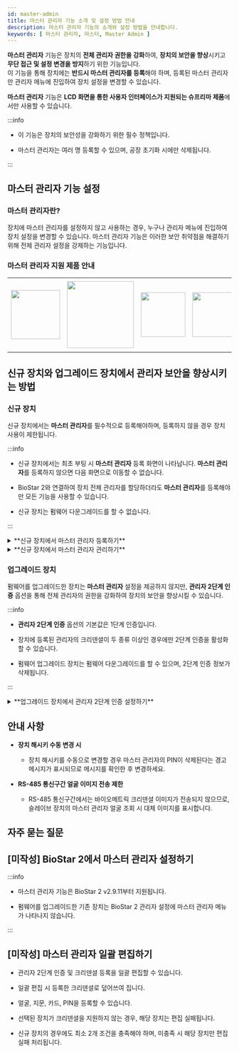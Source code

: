 ```yaml
---
id: master-admin
title: 마스터 관리자 기능 소개 및 설정 방법 안내
description: 마스터 관리자 기능의 소개와 설정 방법을 안내합니다.
keywords: [ 마스터 관리자, 마스터, Master Admin ]
---
```


**마스터 관리자** 기능은 장치의 **전체 관리자 권한을 강화**하여, **장치의 보안을 향상**시키고 **무단 접근 및 설정 변경을 방지**하기 위한 기능입니다.<br/>이 기능을 통해 장치에는 **반드시 마스터 관리자를 등록**해야 하며, 등록된 마스터 관리자만 관리자 메뉴에 진입하여 장치 설정을 변경할 수 있습니다.

**마스터 관리자** 기능은 **LCD 화면을 통한 사용자 인터페이스가 지원되는 슈프리마 제품**에서만 사용할 수 있습니다.

:::info

* 이 기능은 장치의 보안성을 강화하기 위한 필수 정책입니다.

* 마스터 관리자는 여러 명 등록할 수 있으며, 공장 초기화 시에만 삭제됩니다.

:::


## 마스터 관리자 기능 설정

### 마스터 관리자란?

장치에 마스터 관리자를 설정하지 않고 사용하는 경우, 누구나 관리자 메뉴에 진입하여 장치 설정을 변경할 수 있습니다. 마스터 관리자 기능은 이러한 보안 취약점을 해결하기 위해 전체 관리자 설정을 강제하는 기능입니다.

### 마스터 관리자 지원 제품 안내

<Table className='component'>
<Tbody>
<Row className='center white'>

<Td><Image src='/img/techdochub/BioStation 3-Front.png' className='none' alone width='110px'/></Td>

<Td><Image src='/img/techdochub/BioStation 2a-front.png' className='none' alone width='150px' /></Td>

<Td><Image src='/img/techdochub/BioLite N2-Front.png' className='none' alone width='100px' /></Td>

<Td><Image src='/img/techdochub/X-Station 2-DPB-APB-Front.png' className='none' alone width='100px' /></Td>

<Td><Image src='/img/techdochub/X-Station 2-ODPB-OAPB-Front.png' className='none' alone width='100px' /></Td>

<Td><Image src='/img/techdochub/X-Station 2-QDPB-QAPB-Front.png' className='none' alone width='90px' /></Td>

</Row>
<Row className='center'>

<Td>**BioStation 3**<br/>[BS3-DB]<br/>[BS3-APWB]</Td>

<Td>**BioStation 2a**<br/>[BS2A-ODPB]<br/>[BS2A-OAPWB]</Td>

<Td>**BioLite N2**<br/>[BLN2-ODB]<br/>[BLN2-OAB]<br/>[BLN2-PAB]</Td>

<Td>**X-Station 2**<br/>[XS2-DPB]<br/>[XS2-APB]</Td>

<Td>**X-Station 2**<br/>[XS2-ODPB]<br/>[XS2-OAPB]</Td>

<Td>**X-Station 2**<br/>[XS2-QDPB]<br/>[XS2-QAPB]</Td>

</Row>
</Tbody>
</Table>

## 신규 장치와 업그레이드 장치에서 관리자 보안을 향상시키는 방법

### **신규 장치**

신규 장치에서는 **마스터 관리자**를 필수적으로 등록해야하며, 등록하지 않을 경우 장치 사용이 제한됩니다.

:::info

* 신규 장치에서는 최초 부팅 시 **마스터 관리자** 등록 화면이 나타납니다. **마스터 관리자**를 등록하지 않으면 다음 화면으로 이동할 수 없습니다.

* BioStar 2와 연결하여 장치 전체 관리자를 할당하더라도 **마스터 관리자**를 등록해야만 모든 기능을 사용할 수 있습니다.

* 신규 장치는 펌웨어 다운그레이드를 할 수 없습니다.

:::

<details>
<summary>**신규 장치에서 마스터 관리자 등록하기**</summary>

#### **신규 장치에서 마스터 관리자 등록하기**

1. 신규 장치를 최초 부팅하면 **마스터 관리자** 등록 화면이 나타납니다.

    <Image src='/img/techdochub/setting-master-admin-1.png' caption width='300px' />

1. **마스터 관리자**를 등록하기 위해 최소 두 종류 이상의 크리덴셜을 등록해야 합니다. 원하는 크리덴셜 두 종류를 선택하여 등록하세요.

    <Image src='/img/techdochub/setting-master-admin-2.png' caption width='300px' />

    **마스터 관리자**에 등록할 수 있는 크리덴셜은 다음과 같습니다.

    <Table>
      <Tbody>
      <Row>
        <Th>크리덴셜 종류</Th>
        <Th>등록 가능 개수</Th>
        <Th>세부 조건</Th>
      </Row>
      <Row>
        <Td>카드</Td>
        <Td>최대 4개</Td>
        <Td>CSN, Wiegand 타입만 지원<br/>동일 타입 내 중복 등록 불가</Td>
      </Row>
      <Row>
        <Td>얼굴</Td>
        <Td>최대 2개</Td>
        <Td>동종 알고리즘 탑재 장치에서만 등록 가능<br/>IR Face, Visual Face 모델로 구분</Td>
      </Row>
      <Row>
        <Td>지문</Td>
        <Td>최대 2개</Td>
        <Td>유효성 검사 기능은 제공하지 않음</Td>
      </Row>
      <Row>
        <Td>PIN</Td>
        <Td>1개</Td>
        <Td>최소 8자리 이상</Td>
      </Row>
      </Tbody>
    </Table>

    :::note

    **등록 조건**

    * 최소 두 종류 이상의 크리덴셜을 등록해야 합니다.

    * 신규 장치와 업그레이드 장치 모두 동일한 조건이 적용됩니다.

    * 장치가 지원하는 모든 크리덴셜을 인증 수단으로 사용할 수 있습니다.

    :::

1. 두 종류 이상의 크리덴셜을 등록한 후, **Complete** 버튼을 누르면 **마스터 관리자** 등록이 완료됩니다.

    <Image src='/img/techdochub/setting-master-admin-3.png' caption width='300px' />

<!-- :::warning

**마스터 관리자 미등록 시 경고 메시지**

마스터 관리자 또는 그에 준하는 설정이 되어 있지 않은 경우, 설정 저장 시 경고 팝업 메시지로 안내합니다.

<Image src='/img/techdochub/no-register-master-admin.png' alone caption />

::: -->

</details>

<details>
<summary>**신규 장치에서 마스터 관리자 관리하기**</summary>

#### **신규 장치에서 마스터 관리자 관리하기**

신규 장치에서 **마스터 관리자** 설정은 **설정 → 장치 → 마스터 관리자** 메뉴에서 변경할 수 있습니다.

<Image src='/img/techdochub/edit-master-admin-1.png' width='300px' /> <Image src='/img/techdochub/setting-master-admin-3.png' caption width='300px' />

</details>


### **업그레이드 장치**

펌웨어를 업그레이드한 장치는 **마스터 관리자** 설정을 제공하지 않지만, **관리자 2단계 인증** 옵션을 통해 전체 관리자의 권한을 강화하여 장치의 보안을 향상시킬 수 있습니다.

:::info

* **관리자 2단계 인증** 옵션의 기본값은 1단계 인증입니다.

* 장치에 등록된 관리자의 크리덴셜이 두 종류 이상인 경우에만 2단계 인증을 활성화할 수 있습니다.

* 펌웨어 업그레이드 장치는 펌웨어 다운그레이드를 할 수 있으며, 2단계 인증 정보가 삭제됩니다.

:::

<details>
<summary>**업그레이드 장치에서 관리자 2단계 인증 설정하기**</summary>

#### **업그레이드 장치에서 관리자 2단계 인증 설정하기** {#admin-two-step-authentication}

**설정 → 장치 → 관리자 2단계 인증** 메뉴에서 관리자 2단계 인증을 활성화할 수 있습니다.

**관리자 2단계 인증** 옵션은 기존에 사용하던 장치에서 펌웨어를 최신 버전으로 업그레이드 한 경우에만 표시됩니다.

<Image src='/img/techdochub/setting-two-step-authentication.png' caption />

:::info

* **관리자 2단계 인증** 옵션은 슬레이브 장치에서는 표시되지 않습니다.

* 모든 관리자에게 두 종류 이상의 크리덴셜이 등록되어 있지 않을 때 활성화 시 설정이 실패하며 에러 메시지가 표시됩니다.

:::

:::warning

* **관리자 2단계 인증**을 활성화한 후 모든 관리자의 크리덴셜을 2종 미만으로 삭제하면, BioStar 2에 연결할 수 없는 상황에서 관리자 메뉴에 접근할 수 없게 됩니다. 따라서 관리자 크리덴셜을 삭제할 때는 각별한 주의가 필요합니다.

:::

</details>

## 안내 사항

* **장치 해시키 수동 변경 시**

  * 장치 해시키를 수동으로 변경할 경우 마스터 관리자의 PIN이 삭제된다는 경고 메시지가 표시되므로 메시지를 확인한 후 변경하세요.

* **RS-485 통신구간 얼굴 이미지 전송 제한**

  * RS-485 통신구간에서는 바이오메트릭 크리덴셜 이미지가 전송되지 않으므로, 슬레이브 장치의 마스터 관리자 얼굴 조회 시 대체 이미지를 표시합니다.


## 자주 묻는 질문


<FaqsItems data={FaqData} />


## [미작성] BioStar 2에서 마스터 관리자 설정하기

:::info

* 마스터 관리자 기능은 BioStar 2 v2.9.11부터 지원됩니다.

* 펌웨어를 업그레이드한 기존 장치는 BioStar 2 관리자 설정에 마스터 관리자 메뉴가 나타나지 않습니다.

:::

## [미작성] 마스터 관리자 일괄 편집하기

* 관리자 2단계 인증 및 크리덴셜 등록을 일괄 편집할 수 있습니다.

* 일괄 편집 시 등록한 크리덴셜로 덮어쓰여 집니다.

* 얼굴, 지문, 카드, PIN을 등록할 수 있습니다.

* 선택된 장치가 크리덴셜을 지원하지 않는 경우, 해당 장치는 편집 실패됩니다.

* 신규 장치의 경우에도 최소 2개 조건을 충족해야 하며, 미충족 시 해당 장치만 편집 실패 처리됩니다.